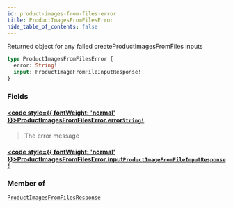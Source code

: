 ```yaml
---
id: product-images-from-files-error
title: ProductImagesFromFilesError
hide_table_of_contents: false
---
```








Returned object for any failed createProductImagesFromFiles inputs

```graphql
type ProductImagesFromFilesError {
  error: String!
  input: ProductImageFromFileInputResponse!
}
```


### Fields

#### [<code style={{ fontWeight: 'normal' }}>ProductImagesFromFilesError.<b>error</b></code>](#)<Bullet />[`String!`](/demand/api/graphql-admin/reference/scalars/string) <Badge class="secondary" text="non-null"/> <Badge class="secondary" text="scalar"/>
> The error message
> 

#### [<code style={{ fontWeight: 'normal' }}>ProductImagesFromFilesError.<b>input</b></code>](#)<Bullet />[`ProductImageFromFileInputResponse!`](/demand/api/graphql-admin/reference/objects/product-image-from-file-input-response) <Badge class="secondary" text="non-null"/> <Badge class="secondary" text="object"/>
> 
> 



### Member of

[`ProductImagesFromFilesResponse`](/demand/api/graphql-admin/reference/objects/product-images-from-files-response)  <Badge class="secondary" text="object"/>




